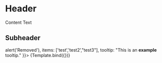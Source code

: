

<Meta
  title="Components/Element/ListGroup"
  component={ListGroup}
/>

# Header
Content Text

## Subheader
<Canvas sourceState="shown" withSource="open">
  <Story name="Example" args={{
    label: "State Values",
    canClear: true,
    options: ['Line', 'Bar', 'Wave'],
    removeAction: () => alert('Removed'),
    items: ['test','test2',"test3"],
    tooltip: "This is an <strong>example</strong> tooltip."
  }}>
    {Template.bind({})}
  </Story>
</Canvas>

<ArgsTable story="Example"/>

